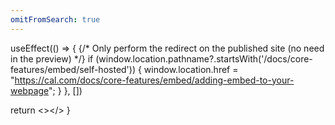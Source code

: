 ```yaml
---
omitFromSearch: true
---
```



  useEffect(() => {
    {/* Only perform the redirect on the published site (no need in the preview) */}
    if (window.location.pathname?.startsWith('/docs/core-features/embed/self-hosted')) {
      window.location.href = "https://cal.com/docs/core-features/embed/adding-embed-to-your-webpage";
    }
  }, [])
  
  return <></>
}

<Redirect />